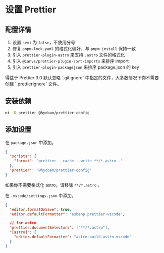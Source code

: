 
# 设置 Prettier

## 配置详情

1. 设置 `semi` 为 `false`，不使用分号
1. 修复 `pnpm-lock.yaml` 的格式化偏好，与 `pnpm install` 保持一致
1. 引入 `prettier-plugin-astro` 来支持 `.astro` 文件的格式化
1. 引入 `@ianvs/prettier-plugin-sort-imports` 来排序 import
1. 引入 `prettier-plugin-packagejson` 来排序 package.json 的 key

<Callout type="info">
  得益于 Prettier 3.0 默认忽略 `.gitignore`
  中指定的文件，大多数情况下你不需要创建 `.prettierignore` 文件。
</Callout>

## 安装依赖

```sh
ni -D prettier @hyoban/prettier-config
```

## 添加设置

在 `package.json` 中添加。

```json
{
  "scripts": {
    "format": "prettier --cache --write **/*.astro ."
  },
  "prettier": "@hyoban/prettier-config"
}
```

<Callout type="info">如果你不需要格式化 astro，请移除 `**/*.astro` 。</Callout>

在 `.vscode/settings.json` 中添加。

```json
{
  "editor.formatOnSave": true,
  "editor.defaultFormatter": "esbenp.prettier-vscode",

  // for astro
  "prettier.documentSelectors": ["**/*.astro"],
  "[astro]": {
    "editor.defaultFormatter": "astro-build.astro-vscode"
  }
}
```
